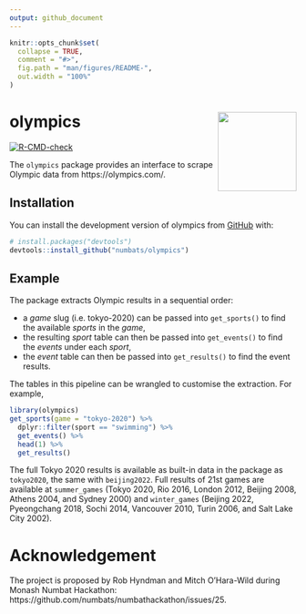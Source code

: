 ```yaml
---
output: github_document
---
```


<!-- README.md is generated from README.Rmd. Please edit that file -->

```r
knitr::opts_chunk$set(
  collapse = TRUE,
  comment = "#>",
  fig.path = "man/figures/README-",
  out.width = "100%"
)
```

# olympics <a hre='https://numbats.github.io/olympics/'><img src='man/figures/logo.png' align="right" height="138.5" /></a>

<!-- badges: start -->
[![R-CMD-check](https://github.com/numbats/olympics/actions/workflows/R-CMD-check.yaml/badge.svg)](https://github.com/numbats/olympics/actions/workflows/R-CMD-check.yaml)
<!-- badges: end -->

The `olympics` package provides an interface to scrape Olympic data from https://olympics.com/. 

## Installation

You can install the development version of olympics from [GitHub](https://github.com/) with:

``` r
# install.packages("devtools")
devtools::install_github("numbats/olympics")
```

## Example

The package extracts Olympic results in a sequential order:  
  
  - a *game* slug (i.e. tokyo-2020) can be passed into `get_sports()` to find the available *sports* in the *game*, 
  - the resulting *sport* table can then be passed into `get_events()` to find the *events* under each *sport*, 
  - the *event* table can then be passed into `get_results()` to find the event results.

The tables in this pipeline can be wrangled to customise the extraction. For example, 

```r
library(olympics)
get_sports(game = "tokyo-2020") %>% 
  dplyr::filter(sport == "swimming") %>% 
  get_events() %>% 
  head(1) %>% 
  get_results()
```

The full Tokyo 2020 results is available as built-in data in the package as `tokyo2020`, the same with `beijing2022`. Full results of 21st games are available at `summer_games` (Tokyo 2020, Rio 2016, London 2012, Beijing 2008, Athens 2004, and Sydney 2000) and `winter_games` (Beijing 2022, Pyeongchang 2018, Sochi 2014, Vancouver 2010, Turin 2006, and Salt Lake City 2002).


# Acknowledgement

The project is proposed by Rob Hyndman and Mitch O'Hara-Wild during Monash Numbat Hackathon: https://github.com/numbats/numbathackathon/issues/25.
